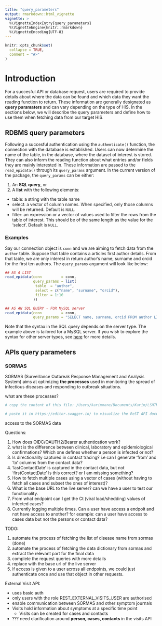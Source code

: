 ```yaml
---
title: "query_parameters"
output: rmarkdown::html_vignette
vignette: >
  %\VignetteIndexEntry{query_parameters}
  %\VignetteEngine{knitr::rmarkdown}
  %\VignetteEncoding{UTF-8}
---
```


```r
knitr::opts_chunk$set(
  collapse = TRUE,
  comment = "#>"
)
```

# Introduction

For a succesful API or database request, users are required to provide details about where the data can be found and which data they want the reading function to return. These information are generally designated as **query paramaters** and can vary depending on the type of HIS.
In the sections below, we will describe the query parameters and define how to use them when fetching data from our target HIS.

## RDBMS query parameters

Following a succesful authentication using the `authenticate()` function, the connection with the database is established. Users can now determine the name of the table, in the database, where the dataset of interest is stored. They can also inform the reading function about what entries and/or fields they are mainly interested in. These information are passed to the `read_epidata()` through its `query_params` argument. In the current version of the package, the `query_params` can be either:

1. An **SQL query**, or
2. A **list** with the following elements:
  * table: a string with the table name
  * select: a vector of column names. When specified, only those columns will be returned. Default is
  `NULL`.
  * filter: an expression or a vector of values used to filter the rows from the table of interest. This should be of the same length as the value for the 'select'. Default is `NULL`.

### Examples

Say our connection object is `conn` and we are aiming to fetch data from the `author` table. Suppose that table contains a articles first author details. From that table, we are only interest in return author's name, surname and orcid for the first ten authors. The `query_params` argument will look like below:

```r
## AS A LIST
read_epidata(conn         = conn,
             query_params = list(
              table  = "author",
              select = c("name", "surname", "orcid"),
              filter = 1:10
             ))

## AS AN SQL QUERY - FOR MySQL server
read_epidata(conn         = conn,
             query_params = "SELECT name, surname, orcid FROM author LIMIT 10")
```

Note that the syntax in the SQL query depends on the server type. The example above is tailored for a  MySQL server. If you wish to explore the syntax for other server types, see [here](https://www.w3schools.com/sqL/) for more details.

## APIs query parameters

### SORMAS

SORMAS (Surveillance Outbreak Response Management and Analysis System) aims at optimizing **the processes** used in monitoring the spread of infectious diseases and responding to outbreak situations.

what are these processes?

```bash
# copy the content of this file: /Users/karimmane/Documents/Karim/LSHTM/TRACE_dev/deploy\ 2/openapi/sormas-rest.yaml

# paste it in https://editor.swagger.io/ to visualize the ReST API documentation
```

access to the SORMAS data

Questions:

1. How does OIDC/OAUTH2/Bearer authentication work?
2. what is the difference between clinical, laboratory and epidemiological
   confirmations? Which one defines whether a person is infected or not?
3. Is directionality captured in contact tracing? i.e can I generate 'from' and
  'to' columns from the contact data?
4. 'lastContactDate' is captured in the contact data, but not 'firstContactDate'
   Is this correct? or I am missing something?
5. How to fetch multiple cases using a vector of cases (without having to fetch all     cases and subset the ones of interest)?
6. What is the base URL to the live server? can we have a user to test our
   functionality.
7. From what endpoint can I get the Ct (viral load/shedding) values of infected         cases?
8. Currently logging multiple times. Can a user have access a endpoit and not have access to another? for example: can a user have access to cases data but not the persons or contact data?

TODO:

1. automate the process of fetching the list of disease name from sormas (done)
2. automate the process of fetching the data dictionary from sormas and extract
    the relevant part for the final data
3. complete the request queries with more details
4. replace with the base url of the live server
5. If access is given to a user across all endpoints, we could just authenticate once and use that object in other requests.



External Visit API:

* uses basic auth
* only users with the role REST_EXTERNAL_VISITS_USER are authorised
* enable communication between SORMAS and other symptom journals
* Visits hold information about symptoms at a specific time point
    * Visits can be created for cases and contacts
* ??? need clarification around **person, cases, contacts** in the visits API




